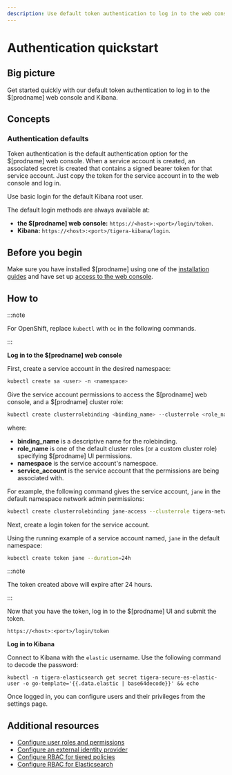 ```yaml
---
description: Use default token authentication to log in to the web console and Kibana.
---
```


# Authentication quickstart

## Big picture

Get started quickly with our default token authentication to log in to the $[prodname] web console and Kibana.

## Concepts

### Authentication defaults

Token authentication is the default authentication option for the $[prodname] web console. When a service account is created, an
associated secret is created that contains a signed bearer token for that service account. Just copy the token for the service
account in to the web console and log in.

Use basic login for the default Kibana root user.

The default login methods are always available at:

- **the $[prodname] web console:** `https://<host>:<port>/login/token`.
- **Kibana:** `https://<host>:<port>/tigera-kibana/login`.

## Before you begin

Make sure you have installed $[prodname] using one of the [installation guides](../../getting-started/index.mdx) and have set up [access to the web console](access-the-manager.mdx).

## How to

:::note

For OpenShift, replace `kubectl` with `oc` in the following commands.

:::

**Log in to the $[prodname] web console**

First, create a service account in the desired namespace:

```bash
kubectl create sa <user> -n <namespace>
```

Give the service account permissions to access the $[prodname] web console, and a $[prodname] cluster role:

```bash
kubectl create clusterrolebinding <binding_name> --clusterrole <role_name> --serviceaccount <namespace>:<service_account>
```

where:

- **binding_name** is a descriptive name for the rolebinding.
- **role_name** is one of the default cluster roles (or a custom cluster role) specifying $[prodname] UI permissions.
- **namespace** is the service account's namespace.
- **service_account** is the service account that the permissions are being associated with.

For example, the following command gives the service account, `jane` in the default namespace network admin permissions:

```bash
kubectl create clusterrolebinding jane-access --clusterrole tigera-network-admin --serviceaccount default:jane
```

Next, create a login token for the service account.

Using the running example of a service account named, `jane` in the default namespace:

```bash
kubectl create token jane --duration=24h
```

:::note

The token created above will expire after 24 hours.

:::

Now that you have the token, log in to the $[prodname] UI and submit the token.

`https://<host>:<port>/login/token`

**Log in to Kibana**

Connect to Kibana with the `elastic` username. Use the following command to decode the password:

```
kubectl -n tigera-elasticsearch get secret tigera-secure-es-elastic-user -o go-template='{{.data.elastic | base64decode}}' && echo
```

Once logged in, you can configure users and their privileges from the settings page.

## Additional resources

- [Configure user roles and permissions](roles-and-permissions.mdx)
- [Configure an external identity provider](configure-identity-provider.mdx)
- [Configure RBAC for tiered policies](../../network-policy/policy-tiers/rbac-tiered-policies.mdx)
- [Configure RBAC for Elasticsearch](../../observability/elastic/rbac-elasticsearch.mdx)
